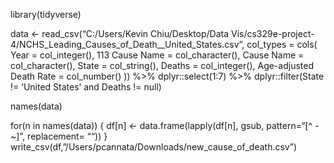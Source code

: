 library(tidyverse)

data	<-	read_csv("C:/Users/Kevin Chiu/Desktop/Data Vis/cs329e-project-4/NCHS_Leading_Causes_of_Death__United_States.csv",
  col_types =	cols(
    Year =	col_integer(),
    113 Cause Name =	col_character(),
    Cause Name =	col_character(),
    State =	col_string(),
    Deaths =	col_integer(),
    Age-adjusted Death Rate = col_number()
)) %>% dplyr::select(1:7) %>% dplyr::filter(State != 'United States' and Deaths != null)

names(data)

for(n in names(data)) {
  df[n] <- data.frame(lapply(df[n], gsub, pattern="[^ -~]", replacement= ""))
}
write_csv(df, "/Users/pcannata/Downloads/new_cause_of_death.csv")
